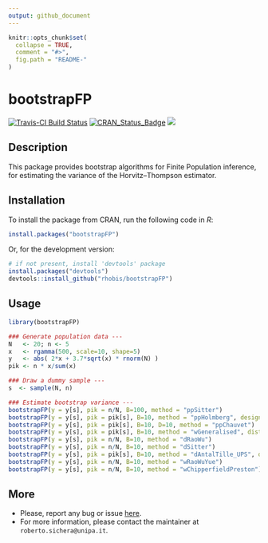 ---
output: github_document
---

<!-- README.md is generated from README.Rmd. Please edit that file -->

```{r, echo = FALSE}
knitr::opts_chunk$set(
  collapse = TRUE,
  comment = "#>",
  fig.path = "README-"
)
```

# bootstrapFP

[![Travis-CI Build Status](https://travis-ci.org/rhobis/bootstrapFP.svg?branch=master)](https://travis-ci.org/rhobis/bootstrapFP)
[![CRAN\_Status\_Badge](https://www.r-pkg.org/badges/version/bootstrapFP)](https://cran.r-project.org/package=bootstrapFP)
[![](https://cranlogs.r-pkg.org/badges/grand-total/bootstrapFP)](https://cran.r-project.org/package=bootstrapFP)


## Description

This package provides bootstrap algorithms for Finite Population inference, for
estimating the variance of the Horvitz--Thompson estimator.


## Installation

To install the package from CRAN, run the following code in *R*:
``` r
install.packages("bootstrapFP")
```

Or, for the development version:
``` r
# if not present, install 'devtools' package
install.packages("devtools")
devtools::install_github("rhobis/bootstrapFP")
```

## Usage

```{r usage}

library(bootstrapFP) 

### Generate population data ---
N   <- 20; n <- 5
x   <- rgamma(500, scale=10, shape=5)
y   <- abs( 2*x + 3.7*sqrt(x) * rnorm(N) )
pik <- n * x/sum(x)

### Draw a dummy sample ---
s  <- sample(N, n)

### Estimate bootstrap variance ---
bootstrapFP(y = y[s], pik = n/N, B=100, method = "ppSitter")
bootstrapFP(y = y[s], pik = pik[s], B=10, method = "ppHolmberg", design = 'brewer')
bootstrapFP(y = y[s], pik = pik[s], B=10, D=10, method = "ppChauvet")
bootstrapFP(y = y[s], pik = pik[s], B=10, method = "wGeneralised", distribution = 'normal')
bootstrapFP(y = y[s], pik = n/N, B=10, method = "dRaoWu")
bootstrapFP(y = y[s], pik = n/N, B=10, method = "dSitter")
bootstrapFP(y = y[s], pik = pik[s], B=10, method = "dAntalTille_UPS", design='brewer')
bootstrapFP(y = y[s], pik = n/N, B=10, method = "wRaoWuYue") 
bootstrapFP(y = y[s], pik = n/N, B=10, method = "wChipperfieldPreston")

```


## More

- Please, report any bug or issue [here](https://github.com/rhobis/bootstrapFP/issues).
- For more information, please contact the maintainer at `roberto.sichera@unipa.it`. 
